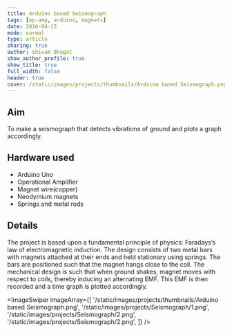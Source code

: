 ```yaml
---
title: Arduino based Seismograph
tags: [op-amp, arduino, magnets]
date: 2016-04-15
mode: normal
type: article
sharing: true
author: Shivam Bhagat
show_author_profile: true
show_title: true
full_width: false
header: true
cover: /static/images/projects/thumbnails/Arduino based Seismograph.png
---
```


## Aim

To make a seismograph that detects vibrations of ground and plots a graph accordingly.

## Hardware used

- Arduino Uno
- Operational Amplifier
- Magnet wire(copper)
- Neodymium magnets
- Springs and metal rods

## Details

The project is based upon a fundamental principle of physics: Faradays’s law of electromagnetic induction. The design consists of two metal bars with magnets attached at their ends and held stationary using springs. The bars are positioned such that the magnet hangs close to the coil. The mechanical design is such that when ground shakes, magnet moves with respect to coils, thereby inducing an alternating EMF. This EMF is then recorded and a time graph is plotted accordingly.

<ImageSwiper
  imageArray={[
    '/static/images/projects/thumbnails/Arduino based Seismograph.png',
    '/static/images/projects/Seismograph/1.png',
    '/static/images/projects/Seismograph/2.png',
    '/static/images/projects/Seismograph/2.png',
  ]}
/>
